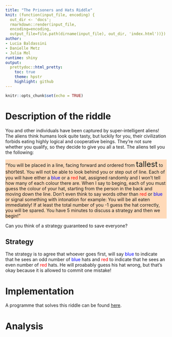 ```yaml
---
title: "The Prisoners and Hats Riddle"
knit: (function(input_file, encoding) {
  out_dir <- 'docs';
  rmarkdown::render(input_file,
  encoding=encoding,  
  output_file=file.path(dirname(input_file), out_dir, 'index.html'))})
author:
- Lucia Baldassini
- Danielle Metz
- Julia Mol
runtime: shiny
output:
  prettydoc::html_pretty:
    toc: true 
    theme: hpstr
    highlight: github
---
```


```r
knitr::opts_chunk$set(echo = TRUE)
```


# Description of the riddle

You and other individuals have been captured by super-intelligent aliens! The aliens think humans look quite tasty, but luckily for you, their civilization forbids eating highly logical and cooperative beings. They’re not sure whether you qualify, so they decide to give you all a test. 
The aliens tell you the following: 

 <div style="background-color:PeachPuff ">
  <p>"You will be placed in a line, facing forward and ordered from <span style="font-size:24px">tallest</span> to <span style="font-size:15px">shortest</span>. You will not be able to look behind you or step out of line. Each of you will have either a <span style="color:blue">blue</span> or a <span style="color:red">red</span> hat, assigned randomly and I won't tell how many of each colour there are. When I say to beging, each of you must guess the colour of your hat, starting from the person in the back and moving down the line. Don't even think to say words other than <span style="color:red">red</span> or <span style="color:blue">blue</span> or signal something with intonation for example: You will be all eaten immediately! If at least the total number of you -1 guess the hat correctly, you will be spared. You have 5 minutes to discuss a strategy and then we begin!"</p>
</div> 


Can you think of a strategy guaranteed to save everyone?

## Strategy

The strategy is to agree that whoever goes first, will say <span style="color:blue">blue</span> to indicate that he sees an odd number of <span style="color:blue">blue</span> hats and <span style="color:red">red</span> to indicate that he sees an even number of <span style="color:red">red</span> hats. He will proabably guess his hat wrong, but that's okay because it is allowed to commit one mistake!

# Implementation

A programme that solves this riddle can be found [here](https://luciabaldassini.github.io/MAS/).

# Analysis



